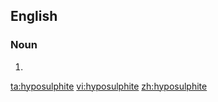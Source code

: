 ==English==

===Noun===
{{en-noun}}

# {{alternative spelling of|[[hyposulfite]]}}

[[ta:hyposulphite]]
[[vi:hyposulphite]]
[[zh:hyposulphite]]